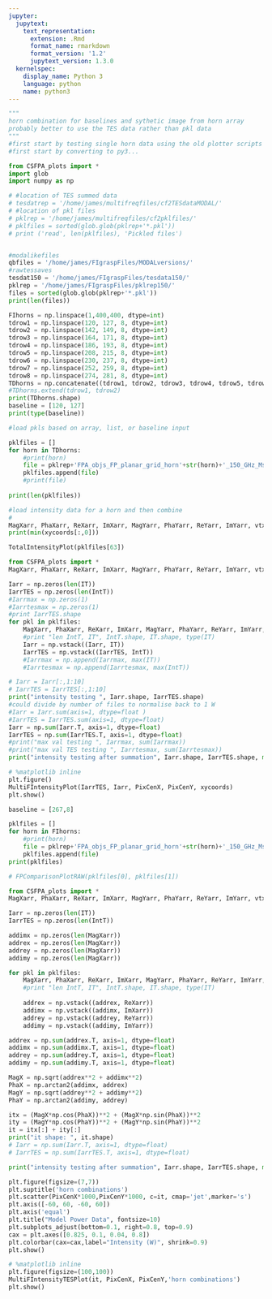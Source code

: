```yaml
---
jupyter:
  jupytext:
    text_representation:
      extension: .Rmd
      format_name: rmarkdown
      format_version: '1.2'
      jupytext_version: 1.3.0
  kernelspec:
    display_name: Python 3
    language: python
    name: python3
---
```


```python
"""
horn combination for baselines and sythetic image from horn array
probably better to use the TES data rather than pkl data
"""
#first start by testing single horn data using the old plotter scripts
#first start by converting to py3...

from CSFPA_plots import *
import glob
import numpy as np
```

```python
# #location of TES summed data
# tesdatrep = '/home/james/multifreqfiles/cf2TESdataMODAL/'
# #location of pkl files
# pklrep = '/home/james/multifreqfiles/cf2pklfiles/'
# pklfiles = sorted(glob.glob(pklrep+'*.pkl'))
# print ('read', len(pklfiles), 'Pickled files')


#modalikefiles
qbfiles = '/home/james/FIgraspFiles/MODALversions/'
#rawtessaves
tesdat150 = '/home/james/FIgraspFiles/tesdata150/'
pklrep = '/home/james/FIgraspFiles/pklrep150/'
files = sorted(glob.glob(pklrep+'*.pkl'))
print(len(files))

FIhorns = np.linspace(1,400,400, dtype=int)
tdrow1 = np.linspace(120, 127, 8, dtype=int)
tdrow2 = np.linspace(142, 149, 8, dtype=int)
tdrow3 = np.linspace(164, 171, 8, dtype=int)
tdrow4 = np.linspace(186, 193, 8, dtype=int)
tdrow5 = np.linspace(208, 215, 8, dtype=int)
tdrow6 = np.linspace(230, 237, 8, dtype=int)
tdrow7 = np.linspace(252, 259, 8, dtype=int)
tdrow8 = np.linspace(274, 281, 8, dtype=int)
TDhorns = np.concatenate((tdrow1, tdrow2, tdrow3, tdrow4, tdrow5, tdrow6, tdrow7, tdrow8))
#TDhorns.extend(tdrow1, tdrow2)
print(TDhorns.shape)
baseline = [120, 127]
print(type(baseline))

#load pkls based on array, list, or baseline input

pklfiles = []
for horn in TDhorns:
    #print(horn)
    file = pklrep+'FPA_objs_FP_planar_grid_horn'+str(horn)+'_150_GHz_Mstyle.pkl'
    pklfiles.append(file)
    #print(file)
    
print(len(pklfiles))

#load intensity data for a horn and then combine
#
MagXarr, PhaXarr, ReXarr, ImXarr, MagYarr, PhaYarr, ReYarr, ImYarr, vtxcntarr, PixCenX, PixCenY, IntX, IntY, IntT, Ix, Iy, IT, xycoords, filename, freq = RetrieveVars(pklfiles[0])
print(min(xycoords[:,0]))

TotalIntensityPlot(pklfiles[63])

```

```python
from CSFPA_plots import *
MagXarr, PhaXarr, ReXarr, ImXarr, MagYarr, PhaYarr, ReYarr, ImYarr, vtxcntarr, PixCenX, PixCenY, IntX, IntY, IntT, Ix, Iy, IT, xycoords, filename, freq = RetrieveVars(pklfiles[0])

Iarr = np.zeros(len(IT))
IarrTES = np.zeros(len(IntT))
#Iarrmax = np.zeros(1)
#Iarrtesmax = np.zeros(1)
#print IarrTES.shape
for pkl in pklfiles:
    MagXarr, PhaXarr, ReXarr, ImXarr, MagYarr, PhaYarr, ReYarr, ImYarr, vtxcntarr, PixCenX, PixCenY, IntX, IntY, IntT, Ix, Iy, IT, xycoords, filename, freq = RetrieveVars(pkl)
    #print "len IntT, IT", IntT.shape, IT.shape, type(IT)
    Iarr = np.vstack((Iarr, IT))
    IarrTES = np.vstack((IarrTES, IntT))
    #Iarrmax = np.append(Iarrmax, max(IT))
    #Iarrtesmax = np.append(Iarrtesmax, max(IntT))

# Iarr = Iarr[:,1:10]
# IarrTES = IarrTES[:,1:10]
print("intensity testing ", Iarr.shape, IarrTES.shape)
#could divide by number of files to normalise back to 1 W
#Iarr = Iarr.sum(axis=1, dtype=float )
#IarrTES = IarrTES.sum(axis=1, dtype=float)
Iarr = np.sum(Iarr.T, axis=1, dtype=float)
IarrTES = np.sum(IarrTES.T, axis=1, dtype=float)
#print("max val testing ", Iarrmax, sum(Iarrmax))
#print("max val TES testing ", Iarrtesmax, sum(Iarrtesmax))
print("intensity testing after summation", Iarr.shape, IarrTES.shape, max(Iarr))

# %matplotlib inline
plt.figure()
MultiFIntensityPlot(IarrTES, Iarr, PixCenX, PixCenY, xycoords)
plt.show()
```

```python
baseline = [267,8]

pklfiles = []
for horn in FIhorns:
    #print(horn)
    file = pklrep+'FPA_objs_FP_planar_grid_horn'+str(horn)+'_150_GHz_Mstyle.pkl'
    pklfiles.append(file)
print(pklfiles)

# FPComparisonPlotRAW(pklfiles[0], pklfiles[1])

from CSFPA_plots import *
MagXarr, PhaXarr, ReXarr, ImXarr, MagYarr, PhaYarr, ReYarr, ImYarr, vtxcntarr, PixCenX, PixCenY, IntX, IntY, IntT, Ix, Iy, IT, xycoords, filename, freq = RetrieveVars(pklfiles[0])

Iarr = np.zeros(len(IT))
IarrTES = np.zeros(len(IntT))

addimx = np.zeros(len(MagXarr))
addrex = np.zeros(len(MagXarr))
addrey = np.zeros(len(MagXarr))
addimy = np.zeros(len(MagXarr))

for pkl in pklfiles:
    MagXarr, PhaXarr, ReXarr, ImXarr, MagYarr, PhaYarr, ReYarr, ImYarr, vtxcntarr, PixCenX, PixCenY, IntX, IntY, IntT, Ix, Iy, IT, xycoords, filename, freq = RetrieveVars(pkl)
    #print "len IntT, IT", IntT.shape, IT.shape, type(IT)
    
    addrex = np.vstack((addrex, ReXarr))
    addimx = np.vstack((addimx, ImXarr))
    addrey = np.vstack((addrey, ReYarr))
    addimy = np.vstack((addimy, ImYarr))

addrex = np.sum(addrex.T, axis=1, dtype=float)
addimx = np.sum(addimx.T, axis=1, dtype=float)
addrey = np.sum(addrey.T, axis=1, dtype=float)
addimy = np.sum(addimy.T, axis=1, dtype=float)

MagX = np.sqrt(addrex**2 + addimx**2)
PhaX = np.arctan2(addimx, addrex)
MagY = np.sqrt(addrey**2 + addimy**2)
PhaY = np.arctan2(addimy, addrey)

itx = (MagX*np.cos(PhaX))**2 + (MagX*np.sin(PhaX))**2
ity = (MagY*np.cos(PhaY))**2 + (MagY*np.sin(PhaY))**2
it = itx[:] + ity[:]
print("it shape: ", it.shape)
# Iarr = np.sum(Iarr.T, axis=1, dtype=float)
# IarrTES = np.sum(IarrTES.T, axis=1, dtype=float)

print("intensity testing after summation", Iarr.shape, IarrTES.shape, max(Iarr))


```

```python
plt.figure(figsize=(7,7))
plt.suptitle('horn combinations')
plt.scatter(PixCenX*1000,PixCenY*1000, c=it, cmap='jet',marker='s')
plt.axis([-60, 60, -60, 60])
plt.axis('equal')
plt.title("Model Power Data", fontsize=10)
plt.subplots_adjust(bottom=0.1, right=0.8, top=0.9)
cax = plt.axes([0.825, 0.1, 0.04, 0.8])
plt.colorbar(cax=cax,label="Intensity (W)", shrink=0.9)
plt.show()
```

```python
# %matplotlib inline
plt.figure(figsize=(100,100))
MultiFIntensityTESPlot(it, PixCenX, PixCenY,'horn combinations')
plt.show()
```

```python

```

